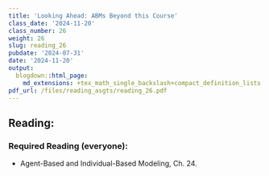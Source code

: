 ```yaml
---
title: 'Looking Ahead: ABMs Beyond this Course'
class_date: '2024-11-20'
class_number: 26
weight: 26
slug: reading_26
pubdate: '2024-07-31'
date: '2024-11-20'
output:
  blogdown::html_page:
    md_extensions: +tex_math_single_backslash+compact_definition_lists
pdf_url: /files/reading_asgts/reading_26.pdf
---
```

## Reading:

### Required Reading (everyone):

* Agent-Based and Individual-Based Modeling, Ch. 24.

